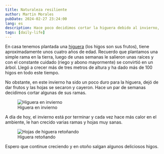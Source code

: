 ```yaml
---
title: Naturaleza resiliente
author: Martin Morales
pubDate: 2024-02-27 23:24:00
lang: es
description: Hace poco decidimos cortar la higuera debido al invierno, el día de hoy los nuevos brotes lucen bastante sanos y prometedores.
tags: [daily-life]
---
```


En casa tenemos plantada una [higuera](https://es.wikipedia.org/wiki/Ficus_carica) (los higos son sus frutos), tiene aproximadamente unos cuatro años de edad. Recuerdo que plantamos una simple rama en la tierra, luego de unas semanas le salieron unas raíces y con el constante cuidado (riego y abono mayormente) se convirtió en un árbol. Llegó a crecer más de tres metros de altura y ha dado más de 100 higos en todo este tiempo.

No obstante, en este invierno ha sido un poco duro para la higuera, dejó de dar frutos y las hojas se secaron y cayeron. Hace un par de semanas decidimos cortar algunas de sus ramas.

<figure class="m-o" data-template="with">
  <div class="m-m">
    <img
      src="/images/posts/common-fig-tree.webp"
      alt="Higuera en invierno"
      class="img"
      loading="lazy"
      style="aspect-ratio: 512 / 512;"
    />
  </div>
  <figcaption>Higuera en invierno</figcaption>
</figure>

A día de hoy, el invierno está por terminar y cada vez hace más calor en el ambiente, le han crecido varias ramas y hojas muy sanas.

<figure class="m-o" data-template="with">
  <div class="m-m">
    <img
      src="/images/posts/sprouting-common-fig-tree.webp"
      alt="Hojas de higuera retoñando"
      class="img"
      loading="lazy"
      style="aspect-ratio: 512 / 512;"
    />
  </div>
  <figcaption>Higuera retoñando</figcaption>
</figure>

Espero que continue creciendo y en otoño salgan algunos deliciosos higos.
